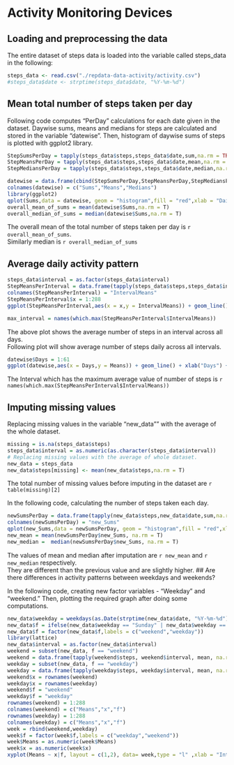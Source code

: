 Activity Monitoring Devices
========================================================




## Loading and preprocessing the data
The entire dataset of steps data is loaded into the variable called steps_data in the following:

```r
steps_data <- read.csv("./repdata-data-activity/activity.csv")
#steps_data$date <- strptime(steps_data$date, "%Y-%m-%d")
```



## Mean total number of steps taken per day

Following code computes "PerDay" calculations for each date given in the dataset. Daywise sums, means and medians for steps are calculated and stored in the variable "datewise". Then, histogram of daywise sums of steps is plotted with ggplot2 library.


```r
StepSumsPerDay = tapply(steps_data$steps,steps_data$date,sum,na.rm = TRUE)       ## Calculating Daily Sums
StepMeansPerDay = tapply(steps_data$steps,steps_data$date,mean,na.rm = TRUE)     ## Calculating Daily Means
StepMediansPerDay = tapply(steps_data$steps,steps_data$date,median,na.rm = TRUE) ## Calculating Daily Medians

datewise = data.frame(cbind(StepSumsPerDay,StepMeansPerDay,StepMediansPerDay))   ## Merging above three in a single dataframe
colnames(datewise) = c("Sums","Means","Medians")
library(ggplot2)
qplot(Sums,data = datewise, geom = "histogram",fill = "red",xlab = "Daily Total Steps", ylab= "Frequency of occurances ",main = "Histogram of Total Daily Steps")
overall_mean_of_sums = mean(datewise$Sums,na.rm = T)
overall_median_of_sums = median(datewise$Sums,na.rm = T)
```

The overall mean of the total number of steps taken per day is `r overall_mean_of_sums`.  
Similarly median is `r overall_median_of_sums` 


## Average daily activity pattern

```r
steps_data$interval = as.factor(steps_data$interval)
StepMeansPerInterval = data.frame(tapply(steps_data$steps,steps_data$interval,mean,na.rm = TRUE))
colnames(StepMeansPerInterval) = "IntervalMeans"
StepMeansPerInterval$x = 1:288
ggplot(StepMeansPerInterval,aes(x = x,y = IntervalMeans)) + geom_line() + xlab("Interval") + ylab("Average Steps in the Interval") + ggtitle("Average no. of Steps in all Intervals")

max_interval = names(which.max(StepMeansPerInterval$IntervalMeans))

```
The above plot shows the average number of steps in an interval across all days.  
Following plot will show average number of steps daily across all intervals.
```r
datewise$Days = 1:61
ggplot(datewise,aes(x = Days,y = Means)) + geom_line() + xlab("Days") + ylab("Average Steps daily") + ggtitle("Average no. of Steps Daily for Two Months")
```


The Interval which has the maximum average value of number of steps is `r names(which.max(StepMeansPerInterval$IntervalMeans))`

## Imputing missing values

Replacing missing values in the variable "new_data"" with the average of the whole dataset.
```r
missing = is.na(steps_data$steps)
steps_data$interval = as.numeric(as.character(steps_data$interval))
# Replacing missing values with the average of whole dataset.
new_data = steps_data
new_data$steps[missing] <- mean(new_data$steps,na.rm = T)

```
The total number of missing values before imputing in the dataset are `r table(missing)[2]`   

In the following code, calculating the number of steps taken each day.

```r
newSumsPerDay = data.frame(tapply(new_data$steps,new_data$date,sum,na.rm = TRUE))
colnames(newSumsPerDay) = "new_Sums"
qplot(new_Sums,data = newSumsPerDay, geom = "histogram",fill = "red",xlab = "Daily Total Steps", ylab= "Frequency of occurances after imputation ",main = "Histogram of Total Daily Steps After Imputation")
new_mean = mean(newSumsPerDay$new_Sums, na.rm = T)
new_median =  median(newSumsPerDay$new_Sums, na.rm = T)
```

The values of mean and median after imputation are `r new_mean` and `r new_median` respectively.  
They are different than the previous value and are slightly higher.
## Are there differences in activity patterns between weekdays and weekends?

In the following code, creating new factor variables - "Weekday" and "weekend." Then, plotting the required graph after doing some computations. 


```r
new_data$weekday = weekdays(as.Date(strptime(new_data$date, "%Y-%m-%d")))
new_data$f = ifelse(new_data$weekday == "Sunday" | new_data$weekday == "Saturday","weekend","weekday")
new_data$f = factor(new_data$f,labels = c("weekend","weekday"))
library(lattice)
new_data$interval = as.factor(new_data$interval)
weekend = subset(new_data, f == "weekend")
weekend = data.frame(tapply(weekend$steps, weekend$interval, mean, na.rm = T))
weekday = subset(new_data, f == "weekday")
weekday = data.frame(tapply(weekday$steps, weekday$interval, mean, na.rm = T))
weekend$x = rownames(weekend)
weekday$x = rownames(weekday)
weekend$f = "weekend"
weekday$f = "weekday"
rownames(weekend) = 1:288
colnames(weekend) = c("Means","x","f")
rownames(weekday) = 1:288
colnames(weekday) = c("Means","x","f")
week = rbind(weekend,weekday)
week$f = factor(week$f,labels = c("weekday","weekend"))
week$Means = as.numeric(week$Means)
week$x = as.numeric(week$x)
xyplot(Means ~ x|f, layout = c(1,2), data= week,type = "l" ,xlab = "Interval", ylab = "Average No. of Steps")
```

